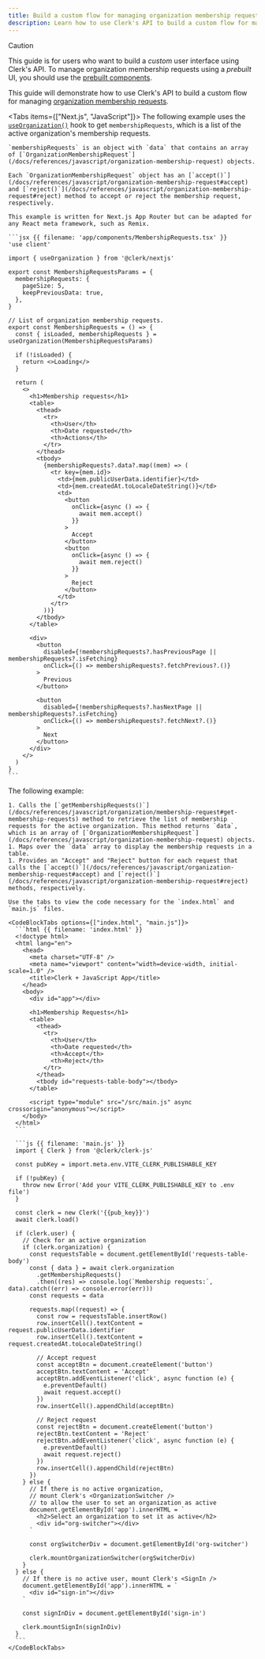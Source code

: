 ```yaml
---
title: Build a custom flow for managing organization membership requests
description: Learn how to use Clerk's API to build a custom flow for managing organization membership requests.
---
```


> [!CAUTION]
> This guide is for users who want to build a _custom_ user interface using Clerk's API. To manage organization membership requests using a _prebuilt_ UI, you should use the [prebuilt components](/docs/components/overview).

This guide will demonstrate how to use Clerk's API to build a custom flow for managing [organization membership requests](/docs/organizations/overview#membership-requests).

<Tabs items={["Next.js", "JavaScript"]}>
  <Tab>
    The following example uses the [`useOrganization()`](/docs/references/react/use-organization) hook to get `membershipRequests`, which is a list of the active organization's membership requests.

    `membershipRequests` is an object with `data` that contains an array of [`OrganizationMembershipRequest`](/docs/references/javascript/organization-membership-request) objects.

    Each `OrganizationMembershipRequest` object has an [`accept()`](/docs/references/javascript/organization-membership-request#accept) and [`reject()`](/docs/references/javascript/organization-membership-request#reject) method to accept or reject the membership request, respectively.

    This example is written for Next.js App Router but can be adapted for any React meta framework, such as Remix.

    ```jsx {{ filename: 'app/components/MembershipRequests.tsx' }}
    'use client'

    import { useOrganization } from '@clerk/nextjs'

    export const MembershipRequestsParams = {
      membershipRequests: {
        pageSize: 5,
        keepPreviousData: true,
      },
    }

    // List of organization membership requests.
    export const MembershipRequests = () => {
      const { isLoaded, membershipRequests } = useOrganization(MembershipRequestsParams)

      if (!isLoaded) {
        return <>Loading</>
      }

      return (
        <>
          <h1>Membership requests</h1>
          <table>
            <thead>
              <tr>
                <th>User</th>
                <th>Date requested</th>
                <th>Actions</th>
              </tr>
            </thead>
            <tbody>
              {membershipRequests?.data?.map((mem) => (
                <tr key={mem.id}>
                  <td>{mem.publicUserData.identifier}</td>
                  <td>{mem.createdAt.toLocaleDateString()}</td>
                  <td>
                    <button
                      onClick={async () => {
                        await mem.accept()
                      }}
                    >
                      Accept
                    </button>
                    <button
                      onClick={async () => {
                        await mem.reject()
                      }}
                    >
                      Reject
                    </button>
                  </td>
                </tr>
              ))}
            </tbody>
          </table>

          <div>
            <button
              disabled={!membershipRequests?.hasPreviousPage || membershipRequests?.isFetching}
              onClick={() => membershipRequests?.fetchPrevious?.()}
            >
              Previous
            </button>

            <button
              disabled={!membershipRequests?.hasNextPage || membershipRequests?.isFetching}
              onClick={() => membershipRequests?.fetchNext?.()}
            >
              Next
            </button>
          </div>
        </>
      )
    }
    ```
  </Tab>

  <Tab>
    The following example:

    1. Calls the [`getMembershipRequests()`](/docs/references/javascript/organization/membership-request#get-membership-requests) method to retrieve the list of membership requests for the active organization. This method returns `data`, which is an array of [`OrganizationMembershipRequest`](/docs/references/javascript/organization-membership-request) objects.
    1. Maps over the `data` array to display the membership requests in a table.
    1. Provides an "Accept" and "Reject" button for each request that calls the [`accept()`](/docs/references/javascript/organization-membership-request#accept) and [`reject()`](/docs/references/javascript/organization-membership-request#reject) methods, respectively.

    Use the tabs to view the code necessary for the `index.html` and `main.js` files.

    <CodeBlockTabs options={["index.html", "main.js"]}>
      ```html {{ filename: 'index.html' }}
      <!doctype html>
      <html lang="en">
        <head>
          <meta charset="UTF-8" />
          <meta name="viewport" content="width=device-width, initial-scale=1.0" />
          <title>Clerk + JavaScript App</title>
        </head>
        <body>
          <div id="app"></div>

          <h1>Membership Requests</h1>
          <table>
            <thead>
              <tr>
                <th>User</th>
                <th>Date requested</th>
                <th>Accept</th>
                <th>Reject</th>
              </tr>
            </thead>
            <tbody id="requests-table-body"></tbody>
          </table>

          <script type="module" src="/src/main.js" async crossorigin="anonymous"></script>
        </body>
      </html>
      ```

      ```js {{ filename: 'main.js' }}
      import { Clerk } from '@clerk/clerk-js'

      const pubKey = import.meta.env.VITE_CLERK_PUBLISHABLE_KEY

      if (!pubKey) {
        throw new Error('Add your VITE_CLERK_PUBLISHABLE_KEY to .env file')
      }

      const clerk = new Clerk('{{pub_key}}')
      await clerk.load()

      if (clerk.user) {
        // Check for an active organization
        if (clerk.organization) {
          const requestsTable = document.getElementById('requests-table-body')
          const { data } = await clerk.organization
            .getMembershipRequests()
            .then((res) => console.log(`Membership requests:`, data).catch((err) => console.error(err)))
          const requests = data

          requests.map((request) => {
            const row = requestsTable.insertRow()
            row.insertCell().textContent = request.publicUserData.identifier
            row.insertCell().textContent = request.createdAt.toLocaleDateString()

            // Accept request
            const acceptBtn = document.createElement('button')
            acceptBtn.textContent = 'Accept'
            acceptBtn.addEventListener('click', async function (e) {
              e.preventDefault()
              await request.accept()
            })
            row.insertCell().appendChild(acceptBtn)

            // Reject request
            const rejectBtn = document.createElement('button')
            rejectBtn.textContent = 'Reject'
            rejectBtn.addEventListener('click', async function (e) {
              e.preventDefault()
              await request.reject()
            })
            row.insertCell().appendChild(rejectBtn)
          })
        } else {
          // If there is no active organization,
          // mount Clerk's <OrganizationSwitcher />
          // to allow the user to set an organization as active
          document.getElementById('app').innerHTML = `
            <h2>Select an organization to set it as active</h2>
            <div id="org-switcher"></div>
          `

          const orgSwitcherDiv = document.getElementById('org-switcher')

          clerk.mountOrganizationSwitcher(orgSwitcherDiv)
        }
      } else {
        // If there is no active user, mount Clerk's <SignIn />
        document.getElementById('app').innerHTML = `
          <div id="sign-in"></div>
        `

        const signInDiv = document.getElementById('sign-in')

        clerk.mountSignIn(signInDiv)
      }
      ```
    </CodeBlockTabs>
  </Tab>
</Tabs>
